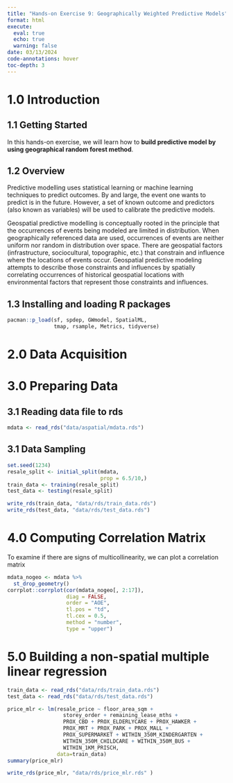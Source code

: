 ```yaml
---
title: "Hands-on Exercise 9: Geographically Weighted Predictive Models"
format: html
execute:
  eval: true
  echo: true
  warning: false
date: 03/13/2024
code-annotations: hover
toc-depth: 3
---
```


# 1.0 Introduction

## 1.1 Getting Started

In this hands-on exercise, we will learn how to **build predictive model by using geographical random forest method**.

## 1.2 Overview

Predictive modelling uses statistical learning or machine learning techniques to predict outcomes. By and large, the event one wants to predict is in the future. However, a set of known outcome and predictors (also known as variables) will be used to calibrate the predictive models.

Geospatial predictive modelling is conceptually rooted in the principle that the occurrences of events being modeled are limited in distribution. When geographically referenced data are used, occurrences of events are neither uniform nor random in distribution over space. There are geospatial factors (infrastructure, sociocultural, topographic, etc.) that constrain and influence where the locations of events occur. Geospatial predictive modeling attempts to describe those constraints and influences by spatially correlating occurrences of historical geospatial locations with environmental factors that represent those constraints and influences.

## 1.3 Installing and loading R packages

```r
pacman::p_load(sf, spdep, GWmodel, SpatialML, 
               tmap, rsample, Metrics, tidyverse)
```

# 2.0 Data Acquisition

# 3.0 Preparing Data

## 3.1 Reading data file to rds

```r
mdata <- read_rds("data/aspatial/mdata.rds")
```

## 3.1 Data Sampling

```r
set.seed(1234)
resale_split <- initial_split(mdata, 
                              prop = 6.5/10,)
train_data <- training(resale_split)
test_data <- testing(resale_split)
```

```r
write_rds(train_data, "data/rds/train_data.rds")
write_rds(test_data, "data/rds/test_data.rds")
```

# 4.0 Computing Correlation Matrix

To examine if there are signs of multicollinearity, we can plot a correlation matrix

```r
mdata_nogeo <- mdata %>%
  st_drop_geometry()
corrplot::corrplot(cor(mdata_nogeo[, 2:17]), 
                   diag = FALSE, 
                   order = "AOE",
                   tl.pos = "td", 
                   tl.cex = 0.5, 
                   method = "number", 
                   type = "upper")
```

# 5.0 Building a non-spatial multiple linear regression

```r
train_data <- read_rds("data/rds/train_data.rds")
test_data <- read_rds("data/rds/test_data.rds")

price_mlr <- lm(resale_price ~ floor_area_sqm +
                  storey_order + remaining_lease_mths +
                  PROX_CBD + PROX_ELDERLYCARE + PROX_HAWKER +
                  PROX_MRT + PROX_PARK + PROX_MALL + 
                  PROX_SUPERMARKET + WITHIN_350M_KINDERGARTEN +
                  WITHIN_350M_CHILDCARE + WITHIN_350M_BUS +
                  WITHIN_1KM_PRISCH,
                data=train_data)
summary(price_mlr)
```

```r
write_rds(price_mlr, "data/rds/price_mlr.rds" ) 
```

